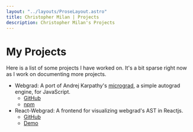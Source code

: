```yaml
---
layout: "../layouts/ProseLayout.astro"
title: Christopher Milan | Projects
description: Christopher Milan's Projects
---
```


# My Projects

Here is a list of some projects I have worked on. It's a bit sparse right now
as I work on documenting more projects.

- Webgrad:
  A port of Andrej Karpathy's [micrograd](https://github.com/karpathy/micrograd),
  a simple autograd engine, for JavaScript.
  - [GitHub](https://github.com/christopherm99/webgrad)
  - [npm](https://www.npmjs.com/package/webgrad)
- React-Webgrad:
  A frontend for visualizing webgrad's AST in Reactjs.
  - [GitHub](https://github.com/christopherm99/react-webgrad)
  - [Demo](https://christopherm99.github.io/react-webgrad)
